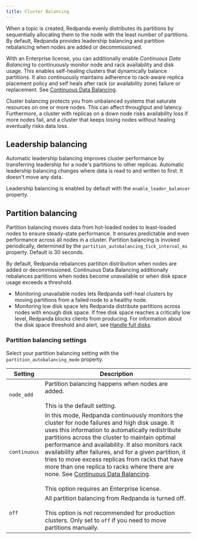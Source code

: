 ```yaml
---
title: Cluster Balancing
---
```


<head>
    <meta name="title" content="Cluster balancing | Redpanda Docs"/>
    <meta name="description" content="For balanced clusters, Redpanda provide leadership balancing and partition balancing."/>
</head>

When a topic is created, Redpanda evenly distributes its partitions by sequentially allocating them to the node with the least number of partitions. By default, Redpanda provides leadership balancing and partition rebalancing when nodes are added or decommissioned. 

With an Enterprise license, you can additionally enable *Continuous Data Balancing* to continuously monitor node and rack availability and disk usage. This enables self-healing clusters that dynamically balance partitions. It also continuously maintains adherence to rack-aware replica placement policy and self heals after rack (or availability zone) failure or replacement. See [Continuous Data Balancing](../continuous-data-balancing).

Cluster balancing protects you from unbalanced systems that saturate resources on one or more nodes. This can affect throughput and latency. Furthermore, a cluster with replicas on a down node risks availability loss if more nodes fail, and a cluster that keeps losing nodes without healing eventually risks data loss.

## Leadership balancing

Automatic leadership balancing improves cluster performance by transferring leadership for a node's partitions to other replicas. Automatic leadership balancing changes where data is read to and written to first. It doesn't move any data.

Leadership balancing is enabled by default with the `enable_leader_balancer` property.

## Partition balancing

Partition balancing moves data from hot-loaded nodes to least-loaded nodes to ensure steady-state performance. It ensures predictable and even performance across all nodes in a cluster. Partition balancing is invoked periodically, determined by the `partition_autobalancing_tick_interval_ms` property. Default is 30 seconds.

By default, Redpanda rebalances partition distribution when nodes are added or decommissioned. Continuous Data Balancing additionally rebalances partitions when nodes become unavailable or when disk space usage exceeds a threshold. 

* Monitoring unavailable nodes lets Redpanda self-heal clusters by moving partitions from a failed node to a healthy node.
* Monitoring low disk space lets Redpanda distribute partitions across nodes with enough disk space. If free disk space reaches a critically low level, Redpanda blocks clients from producing. For information about the disk space threshold and alert, see [Handle full disks](../disk-utilization/#handle-full-disks).

### Partition balancing settings

Select your partition balancing setting with the `partition_autobalancing_mode` property. 

| Setting      | Description |
| ----------- | ----------- |
| `node_add`      | Partition balancing happens when nodes are added.  <br /><br />This is the default setting.|
| `continuous`   | In this mode, Redpanda continuously monitors the cluster for node failures and high disk usage. It uses this information to automatically redistribute partitions across the cluster to maintain optimal performance and availability. It also monitors rack availability after failures, and for a given partition, it tries to move excess replicas from racks that have more than one replica to racks where there are none. See [Continuous Data Balancing](../continuous-data-balancing).<br /><br />This option requires an Enterprise license.         |
| `off`     | All partition balancing from Redpanda is turned off. <br /><br />This option is not recommended for production clusters. Only set to `off` if you need to move partitions manually.   |